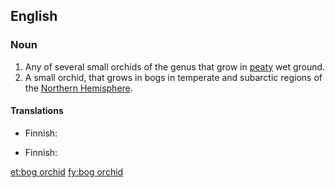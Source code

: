 ==English==
{{rfi}}
{{wikipedia}}
{{wikispecies|Habenaria}}
===Noun===
{{en-noun|head=[[bog]] [[orchid]]}}

# Any of several small orchids of the genus {{taxlink|Habenaria|genus}} that grow in [[peaty]] wet ground.
# A small orchid, {{taxlink|Hammarbya paludosa|species}} that grows in bogs in temperate and subarctic regions of the [[Northern Hemisphere]].

====Translations====
{{trans-top|orchid of genus ''Habenaria''}}
* Finnish: {{t-|fi|ripsukämmekkä}}
{{trans-mid}}
{{trans-bottom}}

{{trans-top|''Hammarbya paludosa''}}
* Finnish: {{t-|fi|suovalkku}}
{{trans-mid}}
{{trans-bottom}}

[[et:bog orchid]]
[[fy:bog orchid]]
